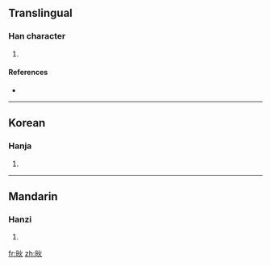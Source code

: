 ==Translingual==

===Han character===
{{Han char|rn=86|rad=火|as=04|sn=8|four=6908<sub>0</sub>|canj=日火 (AF), X日火 (XAF)}}

# {{defn|Han|sort=火04}}

====References====
* {{Han ref|kx=0668.010|dkj=18897|hdz=32191.160|uh=709A|ud=28826|bh=CD59|bd=52569}}

----

==Korean==

===Hanja===
{{ko-hanja|hangeul=광|eumhun=|rv=gwang|mr=kwang|y=kwang}}

# {{defn|Korean|sort=火04}}

----

==Mandarin==

===Hanzi===
{{cmn-hanzi|pin=[[guāng]] ([[guang1]])|wg=kuang<sup>1</sup>}}

# {{defn|Mandarin|sort=火04}}

[[fr:炚]]
[[zh:炚]]